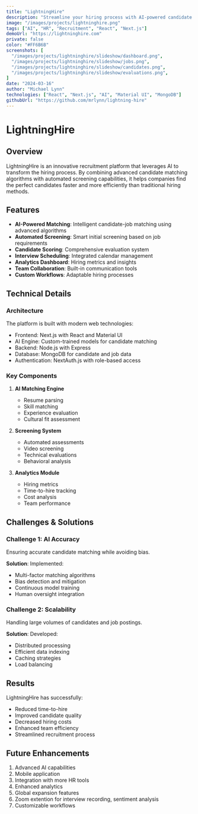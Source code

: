 ```yaml
---
title: "LightningHire"
description: "Streamline your hiring process with AI-powered candidate matching and automated screening."
image: "/images/projects/lightninghire.png"
tags: ["AI", "HR", "Recruitment", "React", "Next.js"]
demoUrl: "https://lightninghire.com"
private: false
color: "#FF6B6B"
screenshots: [
  "/images/projects/lightninghire/slideshow/dashboard.png",
  "/images/projects/lightninghire/slideshow/jobs.png",
  "/images/projects/lightninghire/slideshow/candidates.png",
  "/images/projects/lightninghire/slideshow/evaluations.png",
]
date: "2024-03-16"
author: "Michael Lynn"
technologies: ["React", "Next.js", "AI", "Material UI", "MongoDB"]
githubUrl: "https://github.com/mrlynn/lightning-hire"
---
```


# LightningHire

## Overview
LightningHire is an innovative recruitment platform that leverages AI to transform the hiring process. By combining advanced candidate matching algorithms with automated screening capabilities, it helps companies find the perfect candidates faster and more efficiently than traditional hiring methods.

## Features
- **AI-Powered Matching**: Intelligent candidate-job matching using advanced algorithms
- **Automated Screening**: Smart initial screening based on job requirements
- **Candidate Scoring**: Comprehensive evaluation system
- **Interview Scheduling**: Integrated calendar management
- **Analytics Dashboard**: Hiring metrics and insights
- **Team Collaboration**: Built-in communication tools
- **Custom Workflows**: Adaptable hiring processes

## Technical Details

### Architecture
The platform is built with modern web technologies:
- Frontend: Next.js with React and Material UI
- AI Engine: Custom-trained models for candidate matching
- Backend: Node.js with Express
- Database: MongoDB for candidate and job data
- Authentication: NextAuth.js with role-based access

### Key Components
1. **AI Matching Engine**
   - Resume parsing
   - Skill matching
   - Experience evaluation
   - Cultural fit assessment

2. **Screening System**
   - Automated assessments
   - Video screening
   - Technical evaluations
   - Behavioral analysis

3. **Analytics Module**
   - Hiring metrics
   - Time-to-hire tracking
   - Cost analysis
   - Team performance

## Challenges & Solutions

### Challenge 1: AI Accuracy
Ensuring accurate candidate matching while avoiding bias.

**Solution**: Implemented:
- Multi-factor matching algorithms
- Bias detection and mitigation
- Continuous model training
- Human oversight integration

### Challenge 2: Scalability
Handling large volumes of candidates and job postings.

**Solution**: Developed:
- Distributed processing
- Efficient data indexing
- Caching strategies
- Load balancing

## Results
LightningHire has successfully:
- Reduced time-to-hire
- Improved candidate quality
- Decreased hiring costs
- Enhanced team efficiency
- Streamlined recruitment process

## Future Enhancements
1. Advanced AI capabilities
2. Mobile application
3. Integration with more HR tools
4. Enhanced analytics
5. Global expansion features 
6. Zoom extention for interview recording, sentiment analysis
7. Customizable workflows